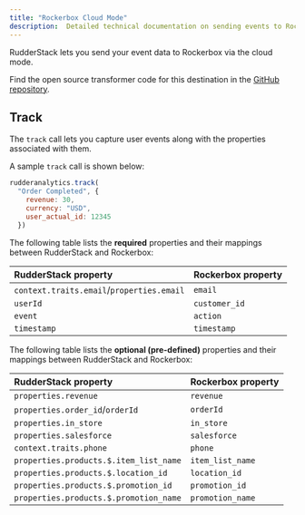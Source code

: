 ```yaml
---
title: "Rockerbox Cloud Mode"
description:  Detailed technical documentation on sending events to Rockerbox using the RudderStack cloud mode.
---
```


RudderStack lets you send your event data to Rockerbox via the <Link to="/destinations/rudderstack-connection-modes/#cloud-mode">cloud mode</Link>.

<div class="infoBlock">
Find the open source transformer code for this destination in the <a href="https://github.com/rudderlabs/rudder-transformer/tree/master/v0/destinations/ga4">GitHub repository</a>.
</div>

## Track

The <Link to="/event-spec/standard-events/track">`track`</Link> call lets you capture user events along with the properties associated with them.

A sample `track` call is shown below:

```javascript
rudderanalytics.track(
  "Order Completed", {
    revenue: 30,
    currency: "USD",
    user_actual_id: 12345 
  })
```

The following table lists the **required** properties and their mappings between RudderStack and Rockerbox:

| RudderStack property   | Rockerbox property | 
| :-------------| :-----------------|
| `context.traits.email`/`properties.email`      | `email`   | 
| `userId`        | `customer_id`        | 
| `event`        | `action`        | 
| `timestamp`   | `timestamp`      | 

The following table lists the **optional (pre-defined)** properties and their mappings between RudderStack and Rockerbox:

| RudderStack property  | Rockerbox property  | 
| :-------------| :-----------------|
| `properties.revenue`               | `revenue`      |
| `properties.order_id`/`orderId`            | `orderId`          |
| `properties.in_store`         | `in_store`  |
| `properties.salesforce`         | `salesforce`  |
| `context.traits.phone`           | `phone`  |
| `properties.products.$.item_list_name`           | `item_list_name`  |
| `properties.products.$.location_id`         | `location_id`  |
| `properties.products.$.promotion_id`           | `promotion_id`  |
| `properties.products.$.promotion_name`           | `promotion_name`  |

